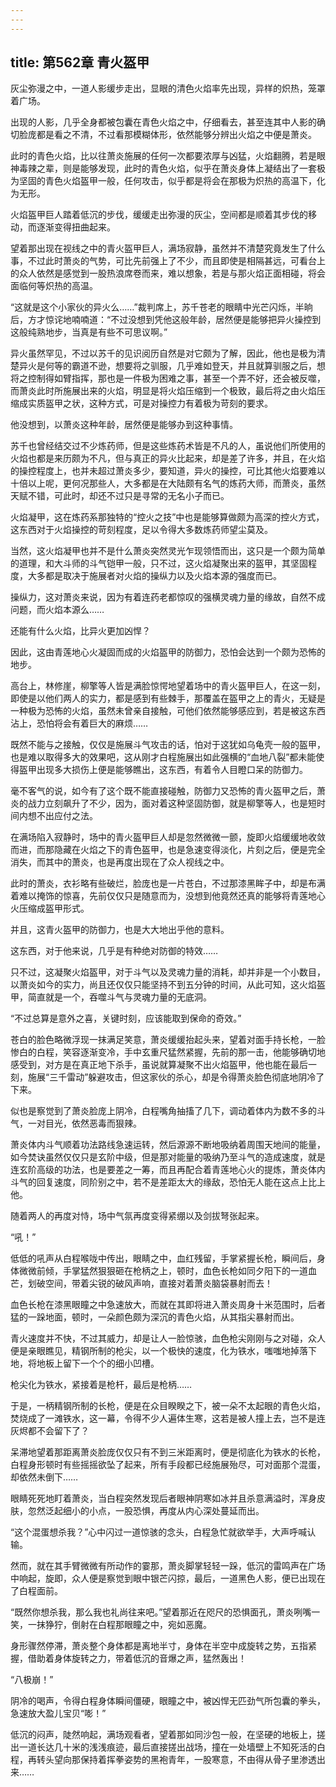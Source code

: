 ```yaml
---
---
---
```

title: 第562章 青火盔甲
---



灰尘弥漫之中，一道人影缓步走出，显眼的清色火焰率先出现，异样的炽热，笼罩着广场。

出现的人影，几乎全身都被包囊在青色火焰之中，仔细看去，甚至连其中人影的确切脸庞都是看之不清，不过看那模糊体形，依然能够分辨出火焰之中便是萧炎。

此时的青色火焰，比以往萧炎施展的任何一次都要浓厚与凶猛，火焰翻腾，若是眼神毒辣之辈，则是能够发现，此时的青色火焰，似乎在萧炎身体上凝结出了一套极为坚固的青色火焰盔甲一般，任何攻击，似乎都是将会在那极为炽热的高温下，化为无形。

火焰盔甲巨人踏着低沉的步伐，缓缓走出弥漫的灰尘，空间都是顺着其步伐的移动，而逐渐变得扭曲起来。

望着那出现在视线之中的青火盔甲巨人，满场寂静，虽然并不清楚究竟发生了什么事，不过此时萧炎的气势，可比先前强上了不少，而且即使是相隔甚远，可看台上的众人依然是感觉到一股热浪席卷而来，难以想象，若是与那火焰正面相碰，将会面临何等炽热的高温。

“这就是这个小家伙的异火么……”裁判席上，苏千苍老的眼睛中光芒闪烁，半晌后，方才惊诧地喃喃道：“不过没想到凭他这般年龄，居然便是能够把异火操控到这般纯熟地步，当真是有些不可思议啊。”

异火虽然罕见，不过以苏千的见识阅历自然是对它颇为了解，因此，他也是极为清楚异火是何等的霸道不逊，想要将之驯服，几乎难如登天，并且就算驯服之后，想将之控制得如臂指挥，那也是一件极为困难之事，甚至一个弄不好，还会被反噬，而萧炎此时所施展出来的火焰，明显是将火焰压缩到一个极致，最后将之由火焰压缩成实质盔甲之状，这种方式，可是对操控力有着极为苛刻的要求。

他没想到，以萧炎这种年龄，居然便是能够办到这种事情。

苏千也曾经结交过不少炼药师，但是这些炼药术皆是不凡的人，虽说他们所使用的火焰也都是来历颇为不凡，但与真正的异火比起来，却是差了许多，并且，在火焰的操控程度上，也并未超过萧炎多少，要知道，异火的操控，可比其他火焰要难以十倍以上呢，更何况那些人，大多都是在大陆颇有名气的炼药大师，而萧炎，虽然天赋不错，可此时，却还不过只是寻常的无名小子而已。

火焰凝甲，这在炼药系那独特的“控火之技”中也是能够算做颇为高深的控火方式，这东西对于火焰操控的苛刻程度，足以令得大多数炼药师望尘莫及。

当然，这火焰凝甲也并不是什么萧炎突然灵光乍现领悟而出，这只是一个颇为简单的道理，和大斗师的斗气铠甲一般，只不过，这火焰凝聚出来的盔甲，其坚固程度，大多都是取决于施展者对火焰的操纵力以及火焰本源的强度而已。

操纵力，这对萧炎来说，因为有着连药老都惊叹的强横灵魂力量的缘故，自然不成问题，而火焰本源么……

还能有什么火焰，比异火更加凶悍？

因此，这由青莲地心火凝固而成的火焰盔甲的防御力，恐怕会达到一个颇为恐怖的地步。

高台上，林修崖，柳擎等人皆是满脸惊愕地望着场中的青火盔甲巨人，在这一刻，即使是以他们两人的实力，都是感到有些棘手，那覆盖在盔甲之上的青火，无疑是一种极为恐怖的火焰，虽然未曾亲自接触，可他们依然能够感应到，若是被这东西沾上，恐怕将会有着巨大的麻烦……

既然不能与之接触，仅仅是施展斗气攻击的话，怕对于这犹如乌龟壳一般的盔甲，也是难以取得多大的效果吧，这从刚才白程施展出如此强横的“血地八裂”都未能使得盔甲出现多大损伤上便是能够瞧出，这东西，有着令人目瞪口呆的防御力。

毫不客气的说，如今有了这个既不能直接碰触，防御力又恐怖的青火盔甲之后，萧炎的战力立刻飙升了不少，因为，面对着这种坚固防御，就是柳擎等人，也是短时间内想不出应付之法。

在满场陷入寂静时，场中的青火盔甲巨人却是忽然微微一颤，旋即火焰缓缓地收敛而进，而那隐藏在火焰之下的青色盔甲，也是急速变得淡化，片刻之后，便是完全消失，而其中的萧炎，也是再度出现在了众人视线之中。

此时的萧炎，衣衫略有些破烂，脸庞也是一片苍白，不过那漆黑眸子中，却是布满着难以掩饰的惊喜，先前仅仅只是随意而为，没想到他竟然还真的能够将青莲地心火压缩成盔甲形式。

并且，这青火盔甲的防御力，也是大大地出乎他的意料。

这东西，对于他来说，几乎是有种绝对防御的特效……

只不过，这凝聚火焰盔甲，对于斗气以及灵魂力量的消耗，却并非是一个小数目，以萧炎如今的实力，尚且还仅仅只能坚持不到五分钟的时间，从此可知，这火焰盔甲，简直就是一个，吞噬斗气与灵魂力量的无底洞。

“不过总算是意外之喜，关键时刻，应该能取到保命的奇效。”

苍白的脸色略微浮现一抹满足笑意，萧炎缓缓抬起头来，望着对面手持长枪，一脸惨白的白程，笑容逐渐变冷，手中玄重尺猛然紧握，先前的那一击，他能够确切地感受到，对方是在真正地下杀手，虽说就算凝聚不出火焰盔甲，他也能在最后一刻，施展“三千雷动”躲避攻击，但这家伙的杀心，却是令得萧炎脸色彻底地阴冷了下来。

似也是察觉到了萧炎脸庞上阴冷，白程嘴角抽搐了几下，调动着体内为数不多的斗气，一对目光，依然恶毒而狠辣。

萧炎体内斗气顺着功法路线急速运转，然后源源不断地吸纳着周围天地间的能量，如今焚诀虽然仅仅只是玄阶中级，但是那对能量的吸纳乃至斗气的造成速度，就是连玄阶高级的功法，也是要差之一筹，而且再配合着青莲地心火的提炼，萧炎体内斗气的回复速度，同阶别之中，若不是差距太大的缘敌，恐怕无人能在这点上比上他。

随着两人的再度对恃，场中气氛再度变得紧绷以及剑拔弩张起来。

“吼！”

低低的吼声从白程喉咙中传出，眼睛之中，血红残留，手掌紧握长枪，瞬间后，身体微微前倾，手掌猛然狠狠砸在枪柄之上，顿时，血色长枪如同夕阳下的一道血芒，划破空间，带着尖锐的破风声响，直接对着萧炎脑袋暴射而去！

血色长枪在漆黑眼瞳之中急速放大，而就在其即将进入萧炎周身十米范围时，后者猛的一跺地面，顿时，一朵颜色颇为深沉的青色火焰，从其指尖暴射而出。

青火速度并不快，不过其威力，却是让人一脸惊骇，血色枪尖刚刚与之对碰，众人便是亲眼瞧见，精钢所制的枪尖，以一个极快的速度，化为铁水，嗤嗤地掉落下地，将地板上留下一个个的细小凹槽。

枪尖化为铁水，紧接着是枪杆，最后是枪柄……

于是，一柄精钢所制的长枪，便是在众目睽睽之下，被一朵不太起眼的青色火焰，焚烧成了一滩铁水，这一幕，令得不少人遍体生寒，这若是被人撞上去，岂不是连灰烬都不会留下了？

呆滞地望着那距离萧炎脸庞仅仅只有不到三米距离时，便是彻底化为铁水的长枪，白程身形顿时有些摇摇欲坠了起来，所有手段都已经施展殆尽，可对面那个混蛋，却依然未倒下……

眼睛死死地盯着萧炎，当白程突然发现后者眼神阴寒如冰并且杀意满溢时，浑身皮肤，忽然泛起细小的小点，一股恐惧，再度从内心深处蔓延而出。

“这个混蛋想杀我？”心中闪过一道惊骇的念头，白程急忙就欲举手，大声呼喊认输。

然而，就在其手臂微微有所动作的霎那，萧炎脚掌轻轻一跺，低沉的雷鸣声在广场中响起，旋即，众人便是察觉到眼中银芒闪掠，最后，一道黑色人影，便已出现在了白程面前。

“既然你想杀我，那么我也礼尚往来吧。”望着那近在咫尺的恐惧面孔，萧炎咧嘴一笑，一抹狰狞，倒射在白程那眼瞳之中，宛如恶魔。

身形骤然停滞，萧炎整个身体都是离地半寸，身体在半空中成旋转之势，五指紧握，借助着身体旋转之力，带着低沉的音爆之声，猛然轰出！

“八极崩！”

阴冷的喝声，令得白程身体瞬间僵硬，眼瞳之中，被凶悍无匹劲气所包囊的拳头，急速放大盈儿宝贝“嘭！”

低沉的闷声，陡然响起，满场观看者，望着那如同沙包一般，在坚硬的地板上，搓出一道长达几十米的浅浅痕迹，最后直接搓出战场，撞在一处墙壁上不知死活的白程，再转头望向那保持着挥拳姿势的黑袍青年，一股寒意，不由得从骨子里渗透出来……